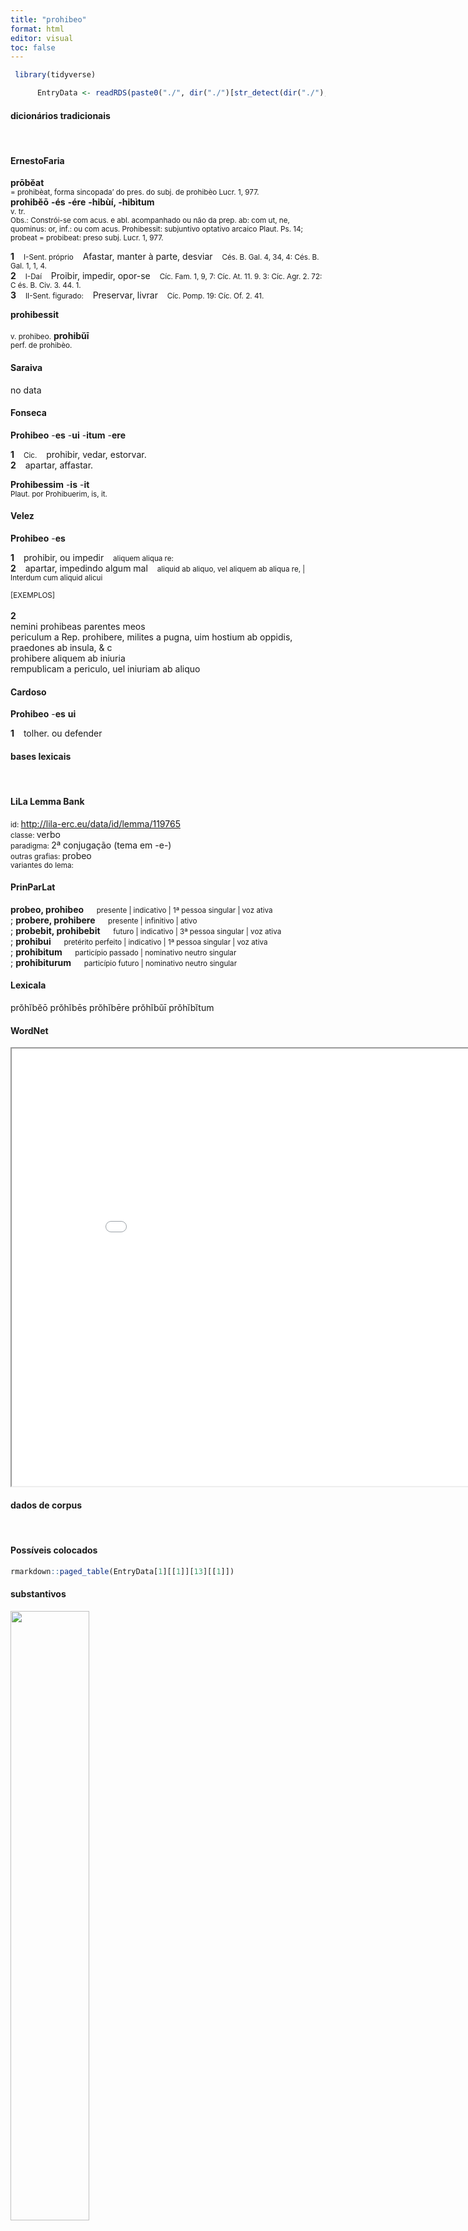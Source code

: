 ```yaml
---
title: "prohibeo"
format: html
editor: visual
toc: false
---
```



```r
 library(tidyverse) 

      EntryData <- readRDS(paste0("./", dir("./")[str_detect(dir("./"), "_xx112-114-111-104-105-98-101-111xx_.rds")]))

```


#### dicionários tradicionais

&emsp;




::: panel-tabset

#### ErnestoFaria

<b>prōbĕat</b> <br> <small>= prohibèat, forma sincopada' do pres. do subj. de prohibèo Lucr. 1, 977.</small> <br> <small></small> 
 <b>prohibĕō</b> <b>-és</b> <b>-ére</b> <b>-hibùí, -hibìtum</b> <br> <small>v. tr.</small> <br> <small>Obs.: Constrói-se com acus. e abl. acompanhado ou não da prep. ab: com ut, ne, quominus: or, inf.: ou com acus. Prohibessit: subjuntivo optativo arcaico Plaut. Ps. 14; probeat = probibeat: preso subj. Lucr. 1, 977.</small>   <p> <b>1</b> &ensp; <small>I-Sent. próprio</small> &ensp; Afastar, manter à parte, desviar &ensp; <small>Cés. B. Gal. 4, 34, 4: Cés. B. Gal. 1, 1, 4.</small> <br> <b>2</b> &ensp; <small>I-Daí</small> &ensp; Proibir, impedir, opor-se &ensp; <small>Cíc. Fam. 1, 9, 7: Cíc. At. 11. 9. 3: Cíc. Agr. 2. 72: C és. B. Civ. 3. 44. 1.</small> <br> <b>3</b> &ensp; <small>II-Sent. figurado:</small> &ensp; Preservar, livrar &ensp; <small>Cíc. Pomp. 19: Cíc. Of. 2. 41.</small> </p> 
 <b>prohibessit</b> <br> <small></small> <br> <small>v. prohibeo.</small> 
 <b>prohibŭī</b> <br> <small>perf. de prohibèo.</small> <br> <small></small>




#### Saraiva

no data




#### Fonseca

<b>Prohibeo</b> -<b>es</b> -<b>ui</b> -<b>itum</b> -<b>ere</b>   <p> <b>1</b> &ensp; <small>Cic.</small> &ensp; prohibir, vedar, estorvar. <br> <b>2</b> &ensp; apartar, affastar. </p> 
 <b>Prohibessim</b> -<b>is</b> -<b>it</b> <br> <small>Plaut. por Prohibuerim, is, it.</small>




#### Velez

<b>Prohibeo</b> -<b>es</b>   <p> <b>1</b> &ensp; prohibir, ou impedir &ensp; <small>aliquem aliqua re:</small> <br> <b>2</b> &ensp; apartar, impedindo algum mal &ensp; <small>aliquid ab aliquo, vel aliquem ab aliqua re, | Interdum cum aliquid alicui</small> </p>   <p><small>[EXEMPLOS]</small><br> <br><b>2</b><br>nemini prohibeas parentes meos <br> periculum a Rep. prohibere, milites a pugna, uim hostium ab oppidis, praedones ab insula, & c <br> prohibere aliquem ab iniuria <br> rempublicam a periculo, uel iniuriam ab aliquo </p>




#### Cardoso

<b>Prohibeo</b> -<b>es</b> <b>ui</b>   <p> <b>1</b> &ensp; tolher. ou defender </p>


:::



#### bases lexicais

&emsp;






::: panel-tabset

#### LiLa Lemma Bank

<small> id: </small> <a href=' http://lila-erc.eu/data/id/lemma/119765 ' target="_blank"> http://lila-erc.eu/data/id/lemma/119765 </a> <br>
<small> classe: </small> verbo    <br>
<small> paradigma: </small> 2ª conjugação (tema em -e-) <br>
<small> outras grafias: </small> probeo <br>
<small> variantes do lema: </small>  <br>





#### PrinParLat

<b> probeo, prohibeo </b>&emsp;<small> presente | indicativo | 1ª pessoa singular | voz ativa </small><br>
; <b> probere, prohibere </b>&emsp;<small> presente | infinitivo | ativo </small><br>
; <b> probebit, prohibebit </b>&emsp;<small> futuro | indicativo | 3ª pessoa singular | voz ativa </small><br>
; <b> prohibui </b>&emsp;<small> pretérito perfeito | indicativo | 1ª pessoa singular | voz ativa </small><br>
; <b> prohibitum </b>&emsp;<small> particípio passado | nominativo neutro singular </small><br>
; <b> prohibiturum </b>&emsp;<small> particípio futuro | nominativo neutro singular </small><br>





#### Lexicala

prŏhĭbĕō 
 prŏhĭbēs 
 prŏhĭbēre 
 prŏhĭbŭī 
 prŏhĭbĭtum




#### WordNet

<iframe width='900' height='700' src='Media/Tree__xx112-114-111-104-105-98-101-111xx__sem_type_lexemes_pt.html'>

</iframe>


:::



#### dados de corpus

&emsp;




::: panel-tabset

#### Possíveis colocados

```r

rmarkdown::paged_table(EntryData[1][[1]][13][[1]])

```


#### substantivos

![](./Media/wordcloud__xx112-114-111-104-105-98-101-111xx__BY_collocate_scoreSUBST.webp){width=50% fig-alt='This chart plots collocate by scoreSUBST, for the headword prohibeo here are all the values plotted: collocate: conor; scoreSUBST: 0. collocate: Gallia; scoreSUBST: 0. collocate: aut; scoreSUBST: 0. collocate: ne; scoreSUBST: 0'}




#### adjetivos

![](./Media/wordcloud__xx112-114-111-104-105-98-101-111xx__BY_collocate_scoreADJ.webp){width=50% fig-alt='This chart plots collocate by scoreADJ, for the headword prohibeo here are all the values plotted: collocate: conor; scoreADJ: 0. collocate: Gallia; scoreADJ: 0. collocate: aut; scoreADJ: 0. collocate: ne; scoreADJ: 0'}




#### verbos

![](./Media/wordcloud__xx112-114-111-104-105-98-101-111xx__BY_collocate_scoreVERBO.webp){width=50% fig-alt='This chart plots collocate by scoreVERBO, for the headword prohibeo here are all the values plotted: collocate: conor; scoreVERBO: 2. collocate: Gallia; scoreVERBO: 0. collocate: aut; scoreVERBO: 0. collocate: ne; scoreVERBO: 0'}




#### advérbios

![](./Media/wordcloud__xx112-114-111-104-105-98-101-111xx__BY_collocate_scoreADV.webp){width=50% fig-alt='This chart plots collocate by scoreADV, for the headword prohibeo here are all the values plotted: collocate: conor; scoreADV: 0. collocate: Gallia; scoreADV: 0. collocate: aut; scoreADV: 0. collocate: ne; scoreADV: 0'}




#### preposições e conjunções

![](./Media/wordcloud__xx112-114-111-104-105-98-101-111xx__BY_collocate_scoreFUNC.webp){width=50% fig-alt='This chart plots collocate by scoreFUNC, for the headword prohibeo here are all the values plotted: collocate: conor; scoreFUNC: 0. collocate: Gallia; scoreFUNC: 0. collocate: aut; scoreFUNC: 0. collocate: ne; scoreFUNC: 20'}


:::



::: panel-tabset

#### ExemplosTraduzidos

<p> D. Bruto qui Gallia <b>prohibuit</b> <br> <small> Cic.Phil.7.24.9 <br> E com Décimo Bruto que o impediu [de entrar] na Gália? <small> [JDD] </small> </small> </p>
; <p> conantes dicere <b>prohibuit</b> et in catenas coniecit <br> <small> Caes.Gal.1.47.6 <br> Impediu-os de tentar falar e colocou-os em correntes. <small> [JDD] </small> </small> </p>
; <p> nam multitudo hostium ne circumuenire queat <b>prohibent</b> angustiae loci <br> <small> Sal.Cat.58.20 <br> Pois as estreitezas do lugar impedem que um grande número de inimigos possa cercar-nos. <small> [JDD] </small> </small> </p>
; <p> Q. Metellus quem ego hoc prospiciens in agrum Gallicum Picenumque praemisi aut opprimet hominem aut eius omnis motus conatusque <b>prohibebit</b> <br> <small> Cic.Catil.2.26.9 <br> Quinto Metelo, que eu antecipadamente enviei para as terras da Gália e de Piceno, ou oprimirá o homem ou impedirá todos os movimentos e tentativas dele. <small> [JDD] </small> </small> </p>





#### Frequência por autor

![](./Media/barchart__xx112-114-111-104-105-98-101-111xx__lemma_BY_author_Frequencies.webp){width=50% fig-alt='This charts plots the frequency of lemma by author_Frequencies. The Caesar subcorpus registers the highest normalized frequency, with the value of 10.57 and an absolute frequency of 28. The Tacitus subcorpus follows, with a normalized frequency of 0 and an absolute frequency of 0. the subcorpus with the least normalized frequency is Ovidius with the normalized value of 0 and an absolute freqeuncy of 0. here are all the values: subcorpus: Caesar ; normalized frequency: 28 ; absolute frequency: 10.5748168290656. subcorpus: Cicero ; normalized frequency: 25 ; absolute frequency: 1.55739951658319. subcorpus: Horatius ; normalized frequency: 3 ; absolute frequency: 2.6640618062339. subcorpus: Ovidius ; normalized frequency: 0 ; absolute frequency: 0. subcorpus: Phaedrus ; normalized frequency: 0 ; absolute frequency: 0. subcorpus: Sallustius ; normalized frequency: 4 ; absolute frequency: 3.71023096187738. subcorpus: Seneca ; normalized frequency: 7 ; absolute frequency: 1.30643325059256. subcorpus: Suetonius ; normalized frequency: 0 ; absolute frequency: 0. subcorpus: Tacitus ; normalized frequency: 0 ; absolute frequency: 0. subcorpus: Vergilius ; normalized frequency: 2 ; absolute frequency: 3.86100386100386. subcorpus: Hieronymus ; normalized frequency: 0 ; absolute frequency: 0'}




#### Frequência por gênero

![](./Media/barchart__xx112-114-111-104-105-98-101-111xx__lemma_BY_genre_Frequencies.webp){width=50% fig-alt='This charts plots the frequency of lemma by genre_Frequencies. The Prosa.histórica subcorpus registers the highest normalized frequency, with the value of 7.79 and an absolute frequency of 32. The Poesia.trágica subcorpus follows, with a normalized frequency of 2.61 and an absolute frequency of 3. the subcorpus with the least normalized frequency is Poesia.didática with the normalized value of 0 and an absolute freqeuncy of 0. here are all the values: subcorpus: Prosa.histórica ; normalized frequency: 32 ; absolute frequency: 7.78986830253901. subcorpus: Prosa.filosófica ; normalized frequency: 4 ; absolute frequency: 0.658967727055567. subcorpus: Prosa.oratória ; normalized frequency: 20 ; absolute frequency: 1.92025193705414. subcorpus: Prosa.epistolográfica ; normalized frequency: 5 ; absolute frequency: 1.32488937173746. subcorpus: Poesia.lírica ; normalized frequency: 3 ; absolute frequency: 2.52376545806343. subcorpus: Poesia.didática ; normalized frequency: 0 ; absolute frequency: 0. subcorpus: Poesia.trágica ; normalized frequency: 3 ; absolute frequency: 2.60597637248089. subcorpus: Poesia.épica ; normalized frequency: 2 ; absolute frequency: 3.86100386100386. subcorpus: Prosa.ficcional ; normalized frequency: 0 ; absolute frequency: 0'}




#### Frequência por século

![](./Media/barchart__xx112-114-111-104-105-98-101-111xx__lemma_BY_period_Frequencies.webp){width=50% fig-alt='This charts plots the frequency of lemma by period_Frequencies. The I.a.C. subcorpus registers the highest normalized frequency, with the value of 2.89 and an absolute frequency of 62. The I.a.C. subcorpus follows, with a normalized frequency of 2.89 and an absolute frequency of 62. the subcorpus with the least normalized frequency is II.d.C. with the normalized value of 0 and an absolute freqeuncy of 0. here are all the values: subcorpus: I.a.C. ; normalized frequency: 62 ; absolute frequency: 2.88573423318594. subcorpus: I.d.C. ; normalized frequency: 7 ; absolute frequency: 1.07082759675692. subcorpus: II.d.C. ; normalized frequency: 0 ; absolute frequency: 0. subcorpus: IV.d.C. ; normalized frequency: 0 ; absolute frequency: 0'}


:::

